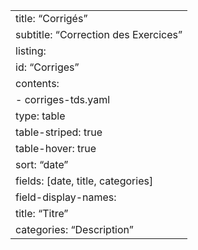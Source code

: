 ---
title: "Corrigés"
subtitle: "Correction des Exercices"
listing:
  id: "Corriges"
  contents: 
    - corriges-tds.yaml
  type: table  
  table-striped: true
  table-hover: true
  sort: "date"
  fields: [date, title, categories] 
  field-display-names: 
    title: "Titre"
    categories: "Description"
---